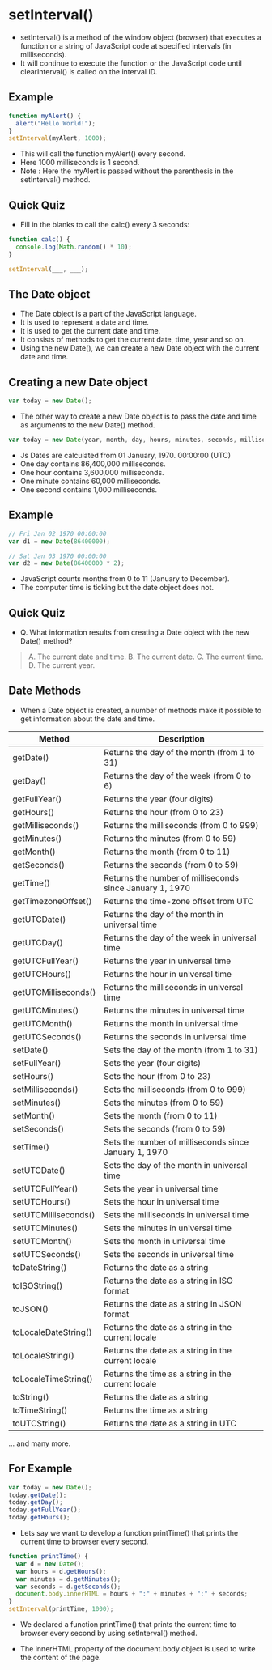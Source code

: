 # setInterval()

- setInterval() is a method of the window object (browser) that executes a function or a string of JavaScript code at specified intervals (in milliseconds).
- It will continue to execute the function or the JavaScript code until clearInterval() is called on the interval ID.

## Example

```js
function myAlert() {
  alert("Hello World!");
}
setInterval(myAlert, 1000);
```

- This will call the function myAlert() every second.
- Here 1000 milliseconds is 1 second.
- Note : Here the myAlert is passed without the parenthesis in the setInterval() method.

## Quick Quiz

- Fill in the blanks to call the calc() every 3 seconds:

```js
function calc() {
  console.log(Math.random() * 10);
}

setInterval(___, ___);
```

## The Date object

- The Date object is a part of the JavaScript language.
- It is used to represent a date and time.
- It is used to get the current date and time.
- It consists of methods to get the current date, time, year and so on.
- Using the new Date(), we can create a new Date object with the current date and time.

## Creating a new Date object

```js
var today = new Date();
```

- The other way to create a new Date object is to pass the date and time as arguments to the new Date() method.

```js
var today = new Date(year, month, day, hours, minutes, seconds, milliseconds);
```

- Js Dates are calculated from 01 January, 1970. 00:00:00 (UTC)
- One day contains 86,400,000 milliseconds.
- One hour contains 3,600,000 milliseconds.
- One minute contains 60,000 milliseconds.
- One second contains 1,000 milliseconds.

## Example

```js
// Fri Jan 02 1970 00:00:00
var d1 = new Date(86400000);

// Sat Jan 03 1970 00:00:00
var d2 = new Date(86400000 * 2);
```

- JavaScript counts months from 0 to 11 (January to December).
- The computer time is ticking but the date object does not.

## Quick Quiz

- Q. What information results from creating a Date object with the new Date() method?

> A. The current date and time.
> B. The current date.
> C. The current time.
> D. The current year.

## Date Methods

- When a Date object is created, a number of methods make it possible to get information about the date and time.

| Method               | Description                                              |
| -------------------- | -------------------------------------------------------- |
| getDate()            | Returns the day of the month (from 1 to 31)              |
| getDay()             | Returns the day of the week (from 0 to 6)                |
| getFullYear()        | Returns the year (four digits)                           |
| getHours()           | Returns the hour (from 0 to 23)                          |
| getMilliseconds()    | Returns the milliseconds (from 0 to 999)                 |
| getMinutes()         | Returns the minutes (from 0 to 59)                       |
| getMonth()           | Returns the month (from 0 to 11)                         |
| getSeconds()         | Returns the seconds (from 0 to 59)                       |
| getTime()            | Returns the number of milliseconds since January 1, 1970 |
| getTimezoneOffset()  | Returns the time-zone offset from UTC                    |
| getUTCDate()         | Returns the day of the month in universal time           |
| getUTCDay()          | Returns the day of the week in universal time            |
| getUTCFullYear()     | Returns the year in universal time                       |
| getUTCHours()        | Returns the hour in universal time                       |
| getUTCMilliseconds() | Returns the milliseconds in universal time               |
| getUTCMinutes()      | Returns the minutes in universal time                    |
| getUTCMonth()        | Returns the month in universal time                      |
| getUTCSeconds()      | Returns the seconds in universal time                    |
| setDate()            | Sets the day of the month (from 1 to 31)                 |
| setFullYear()        | Sets the year (four digits)                              |
| setHours()           | Sets the hour (from 0 to 23)                             |
| setMilliseconds()    | Sets the milliseconds (from 0 to 999)                    |
| setMinutes()         | Sets the minutes (from 0 to 59)                          |
| setMonth()           | Sets the month (from 0 to 11)                            |
| setSeconds()         | Sets the seconds (from 0 to 59)                          |
| setTime()            | Sets the number of milliseconds since January 1, 1970    |
| setUTCDate()         | Sets the day of the month in universal time              |
| setUTCFullYear()     | Sets the year in universal time                          |
| setUTCHours()        | Sets the hour in universal time                          |
| setUTCMilliseconds() | Sets the milliseconds in universal time                  |
| setUTCMinutes()      | Sets the minutes in universal time                       |
| setUTCMonth()        | Sets the month in universal time                         |
| setUTCSeconds()      | Sets the seconds in universal time                       |
| toDateString()       | Returns the date as a string                             |
| toISOString()        | Returns the date as a string in ISO format               |
| toJSON()             | Returns the date as a string in JSON format              |
| toLocaleDateString() | Returns the date as a string in the current locale       |
| toLocaleString()     | Returns the date as a string in the current locale       |
| toLocaleTimeString() | Returns the time as a string in the current locale       |
| toString()           | Returns the date as a string                             |
| toTimeString()       | Returns the time as a string                             |
| toUTCString()        | Returns the date as a string in UTC                      |

... and many more.

## For Example

```js
var today = new Date();
today.getDate();
today.getDay();
today.getFullYear();
today.getHours();
```

- Lets say we want to develop a function printTime() that prints the current time to browser every second.

```js
function printTime() {
  var d = new Date();
  var hours = d.getHours();
  var minutes = d.getMinutes();
  var seconds = d.getSeconds();
  document.body.innerHTML = hours + ":" + minutes + ":" + seconds;
}
setInterval(printTime, 1000);
```

- We declared a function printTime() that prints the current time to browser every second by using setInterval() method.

- The innerHTML property of the document.body object is used to write the content of the page.
